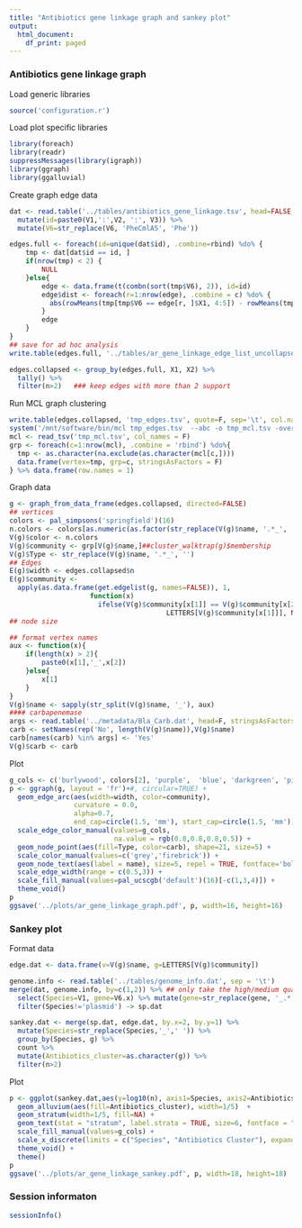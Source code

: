 ```yaml
---
title: "Antibiotics gene linkage graph and sankey plot"
output:
  html_document:
    df_print: paged
---
```


### Antibiotics gene linkage graph

Load generic libraries
```r
source('configuration.r')
```

Load plot specific libraries
```r
library(foreach)
library(readr)
suppressMessages(library(igraph))
library(ggraph)
library(ggalluvial)
```

Create graph edge data
```r
dat <- read.table('../tables/antibiotics_gene_linkage.tsv', head=FALSE, stringsAsFactors = FALSE) %>% 
  mutate(id=paste0(V1,':',V2, ':', V3)) %>% 
  mutate(V6=str_replace(V6, 'PheCmlA5', 'Phe'))

edges.full <- foreach(id=unique(dat$id), .combine=rbind) %do% {
    tmp <- dat[dat$id == id, ]
    if(nrow(tmp) < 2) {
        NULL
    }else{
        edge <- data.frame(t(combn(sort(tmp$V6), 2)), id=id)
        edge$dist <- foreach(r=1:nrow(edge), .combine = c) %do% {
          abs(rowMeans(tmp[tmp$V6 == edge[r, ]$X1, 4:5]) - rowMeans(tmp[tmp$V6 == edge[r, ]$X2, 4:5]))
        }
        edge
    }
}
## save for ad hoc analysis
write.table(edges.full, '../tables/ar_gene_linkage_edge_list_uncollapsed.tsv', row.names = F, quote=F, sep='\t')

edges.collapsed <- group_by(edges.full, X1, X2) %>% 
  tally() %>% 
  filter(n>2)   ### keep edges with more than 2 support
```

Run MCL graph clustering
```r
write.table(edges.collapsed, 'tmp_edges.tsv', quote=F, sep='\t', col.names = F, row.names = F)
system('/mnt/software/bin/mcl tmp_edges.tsv  --abc -o tmp_mcl.tsv -overlap keep')
mcl <- read_tsv('tmp_mcl.tsv', col_names = F)
grp <- foreach(c=1:nrow(mcl), .combine = 'rbind') %do%{
  tmp <- as.character(na.exclude(as.character(mcl[c,])))
  data.frame(vertex=tmp, grp=c, stringsAsFactors = F)
} %>% data.frame(row.names = 1)
```

Graph data
```r
g <- graph_from_data_frame(edges.collapsed, directed=FALSE)
## vertices
colors <- pal_simpsons('springfield')(16)
n.colors <- colors[as.numeric(as.factor(str_replace(V(g)$name, '.*_', '')))]
V(g)$color <- n.colors
V(g)$community <- grp[V(g)$name,]##cluster_walktrap(g)$membership
V(g)$Type <- str_replace(V(g)$name, '.*_', '')
## Edges
E(g)$width <- edges.collapsed$n
E(g)$community <-
  apply(as.data.frame(get.edgelist(g, names=FALSE)), 1,
                    function(x)
                      ifelse(V(g)$community[x[1]] == V(g)$community[x[2]],
                                       LETTERS[V(g)$community[x[1]]], NA))
## node size

## format vertex names
aux <- function(x){
    if(length(x) > 2){
        paste0(x[1],'_',x[2])
    }else{
        x[1]
    }
}
V(g)$name <- sapply(str_split(V(g)$name, '_'), aux)
#### carbapenemase
args <- read.table('../metadata/Bla_Carb.dat', head=F, stringsAsFactors=F)[,1]
carb <- setNames(rep('No', length(V(g)$name)),V(g)$name)
carb[names(carb) %in% args] <- 'Yes'
V(g)$carb <- carb
```

Plot
```r
g_cols <- c('burlywood', colors[2], 'purple',  'blue', 'darkgreen', 'pink', 'red', 'gold', 'black')
p <- ggraph(g, layout = 'fr')+#, circular=TRUE) +
  geom_edge_arc(aes(width=width, color=community),
                curvature = 0.0,
                alpha=0.7,
                end_cap=circle(1.5, 'mm'), start_cap=circle(1.5, 'mm'))   +
  scale_edge_color_manual(values=g_cols, 
                          na.value = rgb(0.8,0.8,0.8,0.5)) +
  geom_node_point(aes(fill=Type, color=carb), shape=21, size=5) +
  scale_color_manual(values=c('grey','firebrick')) + 
  geom_node_text(aes(label = name), size=5, repel = TRUE, fontface='bold') +
  scale_edge_width(range = c(0.5,3)) +
  scale_fill_manual(values=pal_ucscgb('default')(16)[-c(1,3,4)]) +
  theme_void()
p
ggsave('../plots/ar_gene_linkage_graph.pdf', p, width=16, height=16)
```

### Sankey plot

Format data
```r
edge.dat <- data.frame(v=V(g)$name, g=LETTERS[V(g)$community])

genome.info <- read.table('../tables/genome_info.dat', sep = '\t') 
merge(dat, genome.info, by=c(1,2)) %>% ## only take the high/medium quality ones
  select(Species=V1, gene=V6.x) %>% mutate(gene=str_replace(gene, '_.*','')) %>%
  filter(Species!='plasmid') -> sp.dat

sankey.dat <- merge(sp.dat, edge.dat, by.x=2, by.y=1) %>% 
  mutate(Species=str_replace(Species,'_',' ')) %>% 
  group_by(Species, g) %>% 
  count %>% 
  mutate(Antibiotics_cluster=as.character(g)) %>% 
  filter(n>2)
```

Plot
```r
p <- ggplot(sankey.dat,aes(y=log10(n), axis1=Species, axis2=Antibiotics_cluster)) +
  geom_alluvium(aes(fill=Antibiotics_cluster), width=1/5)  +
  geom_stratum(width=1/5, fill=NA) +
  geom_text(stat = "stratum", label.strata = TRUE, size=6, fontface = "italic", nudge_x=-0.12, hjust=1) +
  scale_fill_manual(values=g_cols) +
  scale_x_discrete(limits = c("Species", "Antibiotics Cluster"), expand = c(.5, .05)) +
  theme_void() +
  theme()
p
ggsave('../plots/ar_gene_linkage_sankey.pdf', p, width=18, height=18)
```

### Session informaton
```r
sessionInfo()
```


